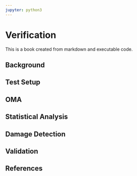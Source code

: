 ```yaml
---
jupyter: python3
---
```


# Verification

This is a book created from markdown and executable code.

## Background

## Test Setup

## OMA

## Statistical Analysis

## Damage Detection

## Validation

## References
